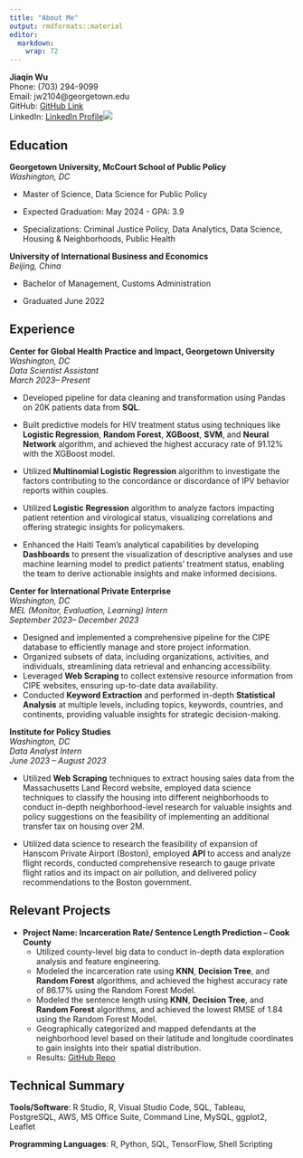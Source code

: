 ```yaml
---
title: "About Me"
output: rmdformats::material
editor: 
  markdown: 
    wrap: 72
---
```


**Jiaqin Wu**\
Phone: (703) 294-9099\
Email: jw2104\@georgetown.edu\
GitHub: [GitHub Link](https://github.com/JiaqinWu)\
LinkedIn: [LinkedIn Profile](https://www.linkedin.com/in/jiaqin-wu-0315b6243/)[![](Pics/IMG_5864.jpeg)]{.aside}





## Education

**Georgetown University, McCourt School of Public Policy**\
*Washington, DC*

-   Master of Science, Data Science for Public Policy

-   Expected Graduation: May 2024 - GPA: 3.9

-   Specializations: Criminal Justice Policy, Data Analytics, Data Science, Housing & Neighborhoods, Public Health 


**University of International Business and Economics**\
*Beijing, China*

-   Bachelor of Management, Customs Administration

-   Graduated June 2022


## Experience

**Center for Global Health Practice and Impact, Georgetown University**\
*Washington, DC*\
*Data Scientist Assistant*\
*March 2023-- Present*

-   Developed pipeline for data cleaning and transformation using Pandas on 20K patients data from **SQL**.

-   Built predictive models for HIV treatment status using techniques like **Logistic Regression**, **Random Forest**, **XGBoost**, **SVM**, and **Neural Network** algorithm, and achieved the highest accuracy rate of 91.12\% with the XGBoost model.

-   Utilized **Multinomial Logistic Regression** algorithm to investigate the factors contributing to the concordance or discordance of IPV behavior reports within couples.

-   Utilized **Logistic Regression** algorithm to analyze factors impacting patient retention and virological status, visualizing correlations and offering strategic insights for policymakers.

-   Enhanced the Haiti Team's analytical capabilities by developing **Dashboards** to present the visualization of descriptive analyses and use machine learning model to predict patients' treatment status, enabling the team to derive actionable insights and make informed decisions.

**Center for International Private Enterprise**\
*Washington, DC*\
*MEL (Monitor, Evaluation, Learning) Intern*\
*September 2023-- December 2023*

-   Designed and implemented a comprehensive pipeline for the CIPE database to efficiently manage and store project information.
-   Organized subsets of data, including organizations, activities, and individuals, streamlining data retrieval and enhancing accessibility.
-   Leveraged **Web Scraping** to collect extensive resource information from CIPE websites, ensuring up-to-date data availability.
-   Conducted **Keyword Extraction** and performed in-depth **Statistical Analysis** at multiple levels, including topics, keywords, countries, and continents, providing valuable insights for strategic decision-making.

**Institute for Policy Studies**\
*Washington, DC*\
*Data Analyst Intern*\
*June 2023 -- August 2023*

-   Utilized **Web Scraping** techniques to extract housing sales data from the Massachusetts Land Record website, employed data science techniques to classify the housing into different neighborhoods to conduct in-depth neighborhood-level research for valuable insights and policy suggestions on the feasibility of implementing an additional transfer tax on housing over 2M.

-   Utilized data science to research the feasibility of expansion of Hanscom Private Airport (Boston), employed **API** to access and analyze flight records, conducted comprehensive research to gauge private flight ratios and its impact on air pollution, and delivered policy recommendations to the Boston government.

## Relevant Projects

-   **Project Name: Incarceration Rate/ Sentence Length Prediction -- Cook County**
    -   Utilized county-level big data to conduct in-depth data exploration analysis and feature engineering.
    -   Modeled the incarceration rate using **KNN**, **Decision Tree**, and **Random Forest** algorithms, and achieved the highest accuracy rate of 86.17\% using the Random Forest Model.
    -   Modeled the sentence length using **KNN**, **Decision Tree**, and **Random Forest** algorithms, and achieved the lowest RMSE of 1.84 using the Random Forest Model.
    -   Geographically categorized and mapped defendants at the neighborhood level based on their latitude and longitude coordinates to gain insights into their spatial distribution.
    -   Results: [GitHub Repo](https://github.com/JiaqinWu/Python-Project_Crime)



## Technical Summary

**Tools/Software**: R Studio, R, Visual Studio Code, SQL, Tableau, PostgreSQL, AWS, MS Office Suite, Command Line, MySQL, ggplot2, Leaflet

**Programming Languages**: R, Python, SQL, TensorFlow, Shell Scripting

